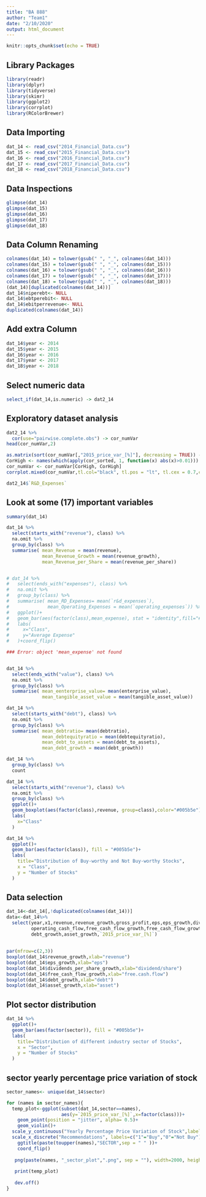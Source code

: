 ```yaml
---
title: "BA 888"
author: "Team1"
date: "2/10/2020"
output: html_document
---
```


```r
knitr::opts_chunk$set(echo = TRUE)
```

## Library Packages
```r
library(readr)
library(dplyr)
library(tidyverse)
library(skimr)
library(ggplot2)
library(corrplot)
library(RColorBrewer)
```

## Data Importing
```r
dat_14 <- read_csv("2014_Financial_Data.csv")
dat_15 <- read_csv("2015_Financial_Data.csv")
dat_16 <- read_csv("2016_Financial_Data.csv")
dat_17 <- read_csv("2017_Financial_Data.csv")
dat_18 <- read_csv("2018_Financial_Data.csv")
```

## Data Inspections
```r
glimpse(dat_14)
glimpse(dat_15)
glimpse(dat_16)
glimpse(dat_17)
glimpse(dat_18)
```

## Data Column Renaming
```r
colnames(dat_14) = tolower(gsub(" ", "_", colnames(dat_14)))
colnames(dat_15) = tolower(gsub(" ", "_", colnames(dat_15)))
colnames(dat_16) = tolower(gsub(" ", "_", colnames(dat_16)))
colnames(dat_17) = tolower(gsub(" ", "_", colnames(dat_17)))
colnames(dat_18) = tolower(gsub(" ", "_", colnames(dat_18)))
(dat_14)[duplicated(colnames(dat_14))]
dat_14$niperebt<- NULL
dat_14$ebtperebit<- NULL
dat_14$ebitperrevenue<- NULL
duplicated(colnames(dat_14))
```

## Add extra Column
```r
dat_14$year <- 2014
dat_15$year <- 2015
dat_16$year <- 2016
dat_17$year <- 2017
dat_18$year <- 2018
```

## Select numeric data
```r
select_if(dat_14,is.numeric) -> dat2_14
```

## Exploratory dataset analysis 
```r
dat2_14 %>% 
  cor(use="pairwise.complete.obs") -> cor_numVar
head(cor_numVar,2)

as.matrix(sort(cor_numVar[,"2015_price_var_[%]"], decreasing = TRUE)) -> cor_sorted
CorHigh <- names(which(apply(cor_sorted, 1, function(x) abs(x)>0.01)))
cor_numVar <- cor_numVar[CorHigh, CorHigh]
corrplot.mixed(cor_numVar,tl.col="black", tl.pos = "lt", tl.cex = 0.7,cl.cex = 0.7, number.cex=0.7)

dat2_14$`R&D_Expenses`
```

## Look at some (17) important variables 
```r
summary(dat_14)

dat_14 %>% 
  select(starts_with("revenue"), class) %>% 
  na.omit %>% 
  group_by(class) %>% 
  summarise( mean_Revenue = mean(revenue),
             mean_Revenue_Growth = mean(revenue_growth),
             mean_Revenue_per_Share = mean(revenue_per_share))


# dat_14 %>% 
#   select(ends_with("expenses"), class) %>% 
#   na.omit %>% 
#   group_by(class) %>% 
#   summarise( mean_RD_Expenses= mean(`r&d_expenses`),
#              mean_Operating_Expenses = mean(`operating_expenses`)) %>% 
#   ggplot()+
#   geom_bar(aes(factor(class),mean_expense), stat = "identity",fill="#005b5e")+
#   labs(
#     x="Class",
#     y="Average Expense"
#   )+coord_flip()

### Error: object 'mean_expense' not found


dat_14 %>% 
  select(ends_with("value"), class) %>% 
  na.omit %>% 
  group_by(class) %>% 
  summarise( mean_eenterprise_value= mean(enterprise_value),
             mean_tangible_asset_value = mean(tangible_asset_value))

dat_14 %>% 
  select(starts_with("debt"), class) %>% 
  na.omit %>% 
  group_by(class) %>% 
  summarise( mean_debtratio= mean(debtratio),
             mean_debtequityratio = mean(debtequityratio),
             mean_debt_to_assets = mean(debt_to_assets),
             mean_debt_growth = mean(debt_growth))

dat_14 %>%  
  group_by(class) %>% 
  count

dat_14 %>% 
  select(starts_with("revenue"), class) %>% 
  na.omit %>% 
  group_by(class) %>% 
  ggplot()+
  geom_boxplot(aes(factor(class),revenue, group=class),color="#005b5e")+
  labs(
    x="Class"
  )

dat_14 %>% 
  ggplot()+
  geom_bar(aes(factor(class)), fill = "#005b5e")+
  labs(
    title="Distribution of Buy-worthy and Not Buy-worthy Stocks",
    x = "Class",
    y = "Number of Stocks"
  )
```

## Data selection
```r
dat_14<-dat_14[,!duplicated(colnames(dat_14))]
data<-dat_14%>%
  select(year,x1,revenue,revenue_growth,gross_profit,eps,eps_growth,dividend_per_share,dividends_per_share_growth,
         operating_cash_flow,free_cash_flow_growth,free_cash_flow_growth,pricefairvalue,enterprise_value,debt_to_assets,
         debt_growth,asset_growth,`2015_price_var_[%]`)
```

##
```r
par(mfrow=c(2,3))
boxplot(dat_14$revenue_growth,xlab="revenue")
boxplot(dat_14$eps_growth,xlab="eps")
boxplot(dat_14$dividends_per_share_growth,xlab="dividend/share")
boxplot(dat_14$free_cash_flow_growth,xlab="free.cash.flow")
boxplot(dat_14$debt_growth,xlab="debt")
boxplot(dat_14$asset_growth,xlab="asset")
```

## Plot sector distribution
```r
dat_14 %>% 
  ggplot()+
  geom_bar(aes(factor(sector)), fill = "#005b5e")+
  labs(
    title="Distribution of different industry sector of Stocks",
    x = "Sector",
    y = "Number of Stocks"
  )
```

## sector yearly percentage price variation of stock
```r
sector_names<- unique(dat_14$sector)

for (names in sector_names){
  temp_plot<-ggplot(subset(dat_14,sector==names),
                    aes(y=`2015_price_var_[%]`,x=factor(class)))+
    geom_point(position = "jitter", alpha= 0.5)+
    geom_violin()+
  scale_y_continuous("Yearly Percentage Price Variation of Stock",labels = scales::percent)+
  scale_x_discrete("Recommendations", labels=c("1"="Buy","0"="Not Buy"))+
    ggtitle(paste(toupper(names),"SECTOR",sep = " " ))+
    coord_flip()
  
   png(paste(names, "_sector_plot",".png", sep = ""), width=2000, height=1243, res=120)
   
   print(temp_plot)
   
   dev.off()
}
```

